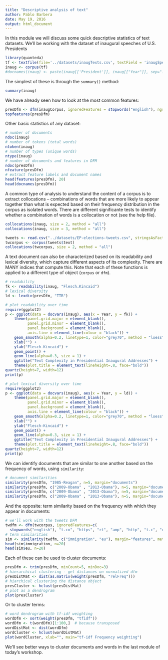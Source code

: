 ```yaml
---
title: "Descriptive analysis of text"
author: Pablo Barbera
date: May 19, 2016
output: html_document
---
```


In this module we will discuss some quick descriptive statistics of text datasets. We'll be working with the dataset of inaugural speeches of U.S. Presidents

```r
library(quanteda)
tf <- textfile(file='../datasets/inaugTexts.csv', textField = 'inaugSpeech')
inaug <- corpus(tf)
#docnames(inaug) <- paste(inaug[['President']], inaug[["Year"]], sep=":")
```

The simplest of these is through the `summary()` method:

```r
summary(inaug)
```

We have already seen how to look at the most common features:

```r
presDfm <- dfm(inaugCorpus, ignoredFeatures = stopwords("english"), ngrams=c(1,3))
topfeatures(presDfm)
```

Other basic statistics of any dataset:
```r
# number of documents
ndoc(inaug)           
# number of tokens (total words)
ntoken(inaug)
# number of types (unique words)
ntype(inaug)
# number of documents and features in DFM
ndoc(presDfm)
nfeature(presDfm)
# extract feature labels and document names
head(features(presDfm), 20)
head(docnames(presDfm))
```

A common type of analysis to understand the content of a corpus is to extract collocations -- combinations of words that are more likely to appear together than what is expected based on their frequency distribution in the corpus as isolated words. There are different significante tests to identify whether a combination of words is a collocation or not (see the help file).

```r
collocations(inaug, size = 2, method = "all")
collocations(inaug, size = 3, method = "all")

tweets <- read.csv("../datasets/EP-elections-tweets.csv", stringsAsFactors=F)
twcorpus <- corpus(tweets$text)
collocations(twcorpus, size = 2, method = "all")
```
 
A text document can also be characterized based on its readability and lexical diversity, which capture different aspects of its complexity. There are MANY indices that compute this. Note that each of these functions is applied to a different type of object (`corpus` or `dfm`).

```r
# readability
fk <- readability(inaug, "Flesch.Kincaid")
# lexical diversity
ld <- lexdiv(presDfm, "TTR")

# plot readability over time
require(ggplot2)
p <- ggplot(data = docvars(inaug), aes(x = Year, y = fk)) + 
    theme(panel.grid.major = element_blank(),
          panel.grid.minor = element_blank(),
          panel.background = element_blank(),
          axis.line = element_line(colour = "black")) +
    geom_smooth(alpha=0.2, linetype=1, color="grey70", method = "loess", span = .34) +
    xlab("") +
    ylab("Flesch-Kincaid") +
    geom_point() +
    geom_line(alpha=0.3, size = 1) +
    ggtitle("Text Complexity in Presidential Inaugural Addresses") + 
    theme(plot.title = element_text(lineheight=.8, face="bold"))
quartz(height=7, width=12)
print(p)

# plot lexical diversity over time
require(ggplot2)
p <- ggplot(data = docvars(inaug), aes(x = Year, y = ld)) + 
    theme(panel.grid.major = element_blank(),
          panel.grid.minor = element_blank(),
          panel.background = element_blank(),
          axis.line = element_line(colour = "black")) +
    geom_smooth(alpha=0.2, linetype=1, color="grey70", method = "loess", span = .34) +
    xlab("") +
    ylab("Flesch-Kincaid") +
    geom_point() +
    geom_line(alpha=0.3, size = 1) +
    ggtitle("Text Complexity in Presidential Inaugural Addresses") + 
    theme(plot.title = element_text(lineheight=.8, face="bold"))
quartz(height=7, width=12)
print(p)
```

We can identify documents that are similar to one another based on the frequency of words, using `similarity`:

```r
# document similarities
similarity(presDfm, "1985-Reagan", n=5, margin="documents")
similarity(presDfm, c("2009-Obama" , "2013-Obama"), n=5, margin="documents", method = "cosine")
similarity(presDfm, c("2009-Obama" , "2013-Obama"), n=5, margin="documents", method = "Hellinger")
similarity(presDfm, c("2009-Obama" , "2013-Obama"), n=5, margin="documents", method = "eJaccard")
```

And the opposite: term similarity based on the frequency with which they appear in documents:
```r
# we'll work with the tweets DFM
twdfm <- dfm(twcorpus, ignoredFeatures=c(
  stopwords("english"), "t.co", "https", "rt", "amp", "http", "t.c", "can"), ngrams=c(1,2))
# term similarities
sim <- similarity(twdfm, c("immigration", "eu"), margin="features", method="cosine")
head(sim$immigration, n=20)
head(sim$eu, n=20)
```

Each of these can be used to cluster documents:
```r
presDfm <- trim(presDfm, minCount=5, minDoc=3)
# hierarchical clustering - get distances on normalized dfm
presDistMat <- dist(as.matrix(weight(presDfm, "relFreq")))
# hiarchical clustering the distance object
presCluster <- hclust(presDistMat)
# plot as a dendrogram
plot(presCluster)
```

Or to cluster terms:

```r
# word dendrogram with tf-idf weighting
wordDfm <- sort(weight(presDfm, "tfidf"))
wordDfm <- t(wordDfm)[1:100,]  # because transposed
wordDistMat <- dist(wordDfm)
wordCluster <- hclust(wordDistMat)
plot(wordCluster, xlab="", main="tf-idf Frequency weighting")
```

We'll see better ways to cluster documents and words in the last module of today's workshop.